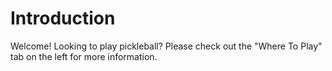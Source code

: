 # Introduction
 
Welcome! Looking to play pickleball? Please check out the "Where To Play" tab on the left for more information.